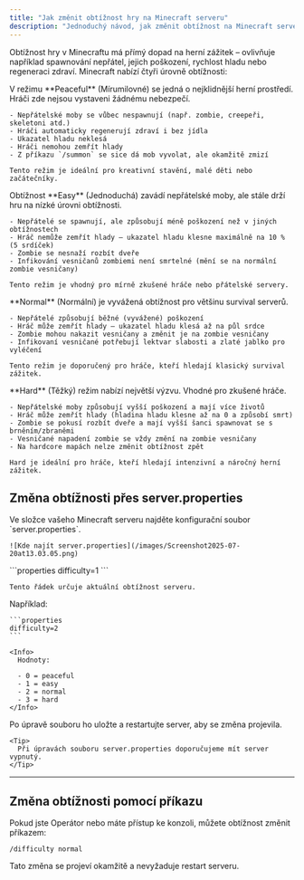 ```yaml
---
title: "Jak změnit obtížnost hry na Minecraft serveru"
description: "Jednoduchý návod, jak změnit obtížnost na Minecraft serveru pomocí souboru server.properties nebo příkazem přímo ve hře."
---
```


Obtížnost hry v Minecraftu má přímý dopad na herní zážitek – ovlivňuje například spawnování nepřátel, jejich poškození, rychlost hladu nebo regeneraci zdraví. Minecraft nabízí čtyři úrovně obtížnosti:

<AccordionGroup>
  <Accordion title="Peaceful (0)">
    V režimu **Peaceful** (Mírumilovné) se jedná o nejklidnější herní prostředí. Hráči zde nejsou vystaveni žádnému nebezpečí.

    - Nepřátelské moby se vůbec nespawnují (např. zombie, creepeři, skeletoni atd.)
    - Hráči automaticky regenerují zdraví i bez jídla
    - Ukazatel hladu neklesá
    - Hráči nemohou zemřít hlady
    - Z příkazu `/summon` se sice dá mob vyvolat, ale okamžitě zmizí

    Tento režim je ideální pro kreativní stavění, malé děti nebo začátečníky.
  </Accordion>
  <Accordion title="Easy (1)">
    Obtížnost **Easy** (Jednoduchá) zavádí nepřátelské moby, ale stále drží hru na nízké úrovni obtížnosti.

    - Nepřátelé se spawnují, ale způsobují méně poškození než v jiných obtížnostech
    - Hráč nemůže zemřít hlady – ukazatel hladu klesne maximálně na 10 % (5 srdíček)
    - Zombie se nesnaží rozbít dveře
    - Infikování vesničanů zombiemi není smrtelné (mění se na normální zombie vesničany)

    Tento režim je vhodný pro mírně zkušené hráče nebo přátelské servery.
  </Accordion>
  <Accordion title="Normal (2)">
    **Normal** (Normální) je vyvážená obtížnost pro většinu survival serverů.

    - Nepřátelé způsobují běžné (vyvážené) poškození
    - Hráč může zemřít hlady – ukazatel hladu klesá až na půl srdce
    - Zombie mohou nakazit vesničany a změnit je na zombie vesničany
    - Infikovaní vesničané potřebují lektvar slabosti a zlaté jablko pro vyléčení

    Tento režim je doporučený pro hráče, kteří hledají klasický survival zážitek.
  </Accordion>
  <Accordion title="Hard (3)">
    **Hard** (Těžký) režim nabízí největší výzvu. Vhodné pro zkušené hráče.

    - Nepřátelské moby způsobují vyšší poškození a mají více životů
    - Hráč může zemřít hlady (hladina hladu klesne až na 0 a způsobí smrt)
    - Zombie se pokusí rozbít dveře a mají vyšší šanci spawnovat se s brněním/zbraněmi
    - Vesničané napadení zombie se vždy změní na zombie vesničany
    - Na hardcore mapách nelze změnit obtížnost zpět

    Hard je ideální pro hráče, kteří hledají intenzivní a náročný herní zážitek.
  </Accordion>
</AccordionGroup>

## Změna obtížnosti přes server.properties

<Steps>
  <Step title="Najděte soubor server.properties">
    Ve složce vašeho Minecraft serveru najděte konfigurační soubor `server.properties`.

    ![Kde najít server.properties](/images/Screenshot2025-07-20at13.03.05.png)
  </Step>
  <Step title="Otevřete soubor a najděte řádek:">
    ```properties
    difficulty=1
    ```

    Tento řádek určuje aktuální obtížnost serveru.
  </Step>
  <Step title="Změňte hodnotu podle požadované obtížnosti">
    Například:

    ```properties
    difficulty=2
    ```

    <Info>
      Hodnoty:

      - 0 = peaceful
      - 1 = easy
      - 2 = normal
      - 3 = hard
    </Info>
  </Step>
  <Step title="Uložte soubor a restartujte server">
    Po úpravě souboru ho uložte a restartujte server, aby se změna projevila.

    <Tip>
      Při úpravách souboru server.properties doporučujeme mít server vypnutý.
    </Tip>
  </Step>
</Steps>

---

## Změna obtížnosti pomocí příkazu

Pokud jste Operátor nebo máte přístup ke konzoli, můžete obtížnost změnit příkazem:

```
/difficulty normal
```
<Info>
Tato změna se projeví okamžitě a nevyžaduje restart serveru.
</Info>